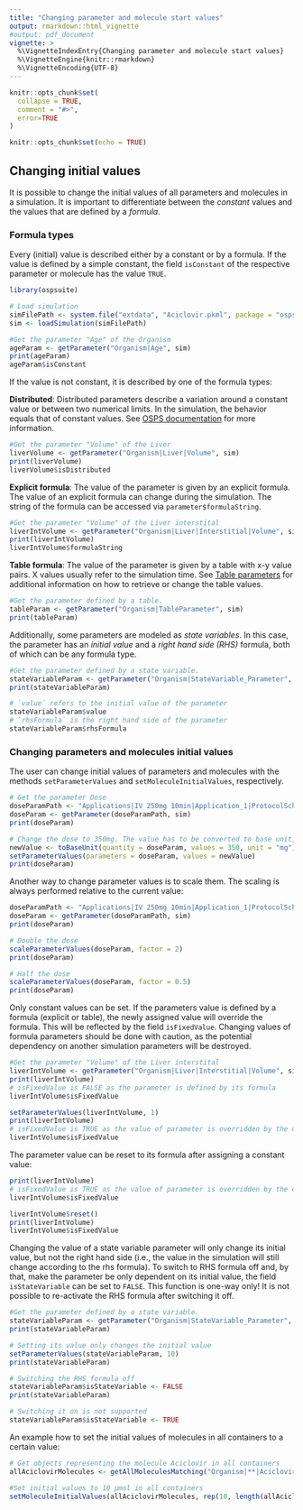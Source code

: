 ```yaml
---
title: "Changing parameter and molecule start values"
output: rmarkdown::html_vignette
#output: pdf_document
vignette: >
  %\VignetteIndexEntry{Changing parameter and molecule start values}
  %\VignetteEngine{knitr::rmarkdown}
  %\VignetteEncoding{UTF-8}
---
```


```r
knitr::opts_chunk$set(
  collapse = TRUE,
  comment = "#>",
  error=TRUE
)
```
```r
knitr::opts_chunk$set(echo = TRUE)
```

## Changing initial values
It is possible to change the initial values of all parameters and molecules in a simulation. It is important to differentiate between the *constant* values and the values that are defined by a *formula*.

### Formula types
Every (initial) value is described either by a constant or by a formula. If the value is defined by a simple constant, the field `isConstant` of the respective parameter or molecule has the value `TRUE`.

```r
library(ospsuite)

# Load simulation
simFilePath <- system.file("extdata", "Aciclovir.pkml", package = "ospsuite")
sim <- loadSimulation(simFilePath)

#Get the parameter "Age" of the Organism
ageParam <- getParameter("Organism|Age", sim)
print(ageParam)
ageParam$isConstant
```
If the value is not constant, it is described by one of the formula types:

  **Distributed**: Distributed parameters describe a variation around a constant value or between two numerical limits. In the simulation, the behavior equals that of constant values. See [OSPS documentation](https://docs.open-systems-pharmacology.org/working-with-mobi/mobi-documentation/model-building-components#working-with-constant-and-distributed-parameters) for more information.

```r
#Get the parameter "Volume" of the Liver
liverVolume <- getParameter("Organism|Liver|Volume", sim)
print(liverVolume)
liverVolume$isDistributed
```

  **Explicit formula**: The value of the parameter is given by an explicit formula. The value of an explicit formula can change during the simulation. The string of the formula can be accessed via `parameter$formulaString`.

```r
#Get the parameter "Volume" of the Liver interstital
liverIntVolume <- getParameter("Organism|Liver|Interstitial|Volume", sim)
print(liverIntVolume)
liverIntVolume$formulaString
```

  **Table formula**: The value of the parameter is given by a table with x-y value pairs. X values usually refer to the simulation time. See [Table parameters](table-parameters.html) for additional information on how to retrieve or change the table values.

```r
#Get the parameter defined by a table.
tableParam <- getParameter("Organism|TableParameter", sim)
print(tableParam)
```

Additionally, some parameters are modeled as *state variables*. In this case, the parameter has an *initial value* and a *right hand side (RHS)* formula, both of which can be any formula type.

```r
#Get the parameter defined by a state variable.
stateVariableParam <- getParameter("Organism|StateVariable_Parameter", sim)
print(stateVariableParam)

# `value` refers to the initial value of the parameter
stateVariableParam$value
# `rhsFormula` is the right hand side of the parameter
stateVariableParam$rhsFormula
```

### Changing parameters and molecules initial values
The user can change initial values of parameters and molecules with the methods `setParameterValues` and `setMoleculeInitialValues`, respectively.

```r
# Get the parameter Dose
doseParamPath <- "Applications|IV 250mg 10min|Application_1|ProtocolSchemaItem|Dose"
doseParam <- getParameter(doseParamPath, sim)
print(doseParam)

# Change the dose to 350mg. The value has to be converted to base unit, first
newValue <- toBaseUnit(quantity = doseParam, values = 350, unit = "mg")
setParameterValues(parameters = doseParam, values = newValue)
print(doseParam)
```

Another way to change parameter values is to scale them. The scaling is always performed relative to the current value:

```r
doseParamPath <- "Applications|IV 250mg 10min|Application_1|ProtocolSchemaItem|Dose"
doseParam <- getParameter(doseParamPath, sim)
print(doseParam)

# Double the dose
scaleParameterValues(doseParam, factor = 2)
print(doseParam)

# Half the dose
scaleParameterValues(doseParam, factor = 0.5)
print(doseParam)
```

Only constant values can be set. If the parameters value is defined by a formula (explicit or table), the newly assigned value will override the formula. This will be reflected by the field `isFixedValue`. Changing values of formula parameters should be done with caution, as the potential dependency on another simulation parameters will be destroyed.

```r
#Get the parameter "Volume" of the Liver interstital
liverIntVolume <- getParameter("Organism|Liver|Interstitial|Volume", sim)
print(liverIntVolume)
# isFixedValue is FALSE as the parameter is defined by its formula
liverIntVolume$isFixedValue

setParameterValues(liverIntVolume, 1)
print(liverIntVolume)
# isFixedValue is TRUE as the value of parameter is overridden by the constant value
liverIntVolume$isFixedValue
```

The parameter value can be reset to its formula after assigning a constant value:
```r
print(liverIntVolume)
# isFixedValue is TRUE as the value of parameter is overridden by the constant value
liverIntVolume$isFixedValue

liverIntVolume$reset()
print(liverIntVolume)
liverIntVolume$isFixedValue
```

Changing the value of a state variable parameter will only change its initial value, but not the right hand side (i.e., the value in the simulation will still change according to the rhs formula). To switch to RHS formula off and, by that, make the parameter be only dependent on its initial value, the field `isStateVariable` can be set to `FALSE`. This function is one-way only! It is not possible to re-activate the RHS formula after switching it off.

```r
#Get the parameter defined by a state variable.
stateVariableParam <- getParameter("Organism|StateVariable_Parameter", sim)
print(stateVariableParam)

# Setting its value only changes the initial value
setParameterValues(stateVariableParam, 10)
print(stateVariableParam)

# Switching the RHS formula off
stateVariableParam$isStateVariable <- FALSE
print(stateVariableParam)

# Switching it on is not supported
stateVariableParam$isStateVariable <- TRUE
```

An example how to set the initial values of molecules in all containers to a certain value:

```r
# Get objects representing the molecule Aciclovir in all containers
allAciclovirMolecules <- getAllMoleculesMatching("Organism|**|Aciclovir",sim)

#Set initial values to 10 µmol in all containers
setMoleculeInitialValues(allAciclovirMolecules, rep(10, length(allAciclovirMolecules)))
```
